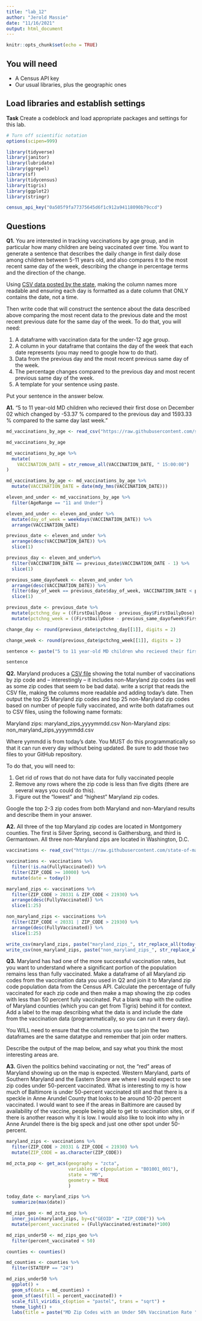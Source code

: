 ```yaml
---
title: "lab_12"
author: "Jerold Massie"
date: "11/16/2021"
output: html_document
---
```


```r
knitr::opts_chunk$set(echo = TRUE)
```

## You will need

* A Census API key
* Our usual libraries, plus the geographic ones

## Load libraries and establish settings

**Task** Create a codeblock and load appropriate packages and settings for this lab.

```r
# Turn off scientific notation
options(scipen=999)
```
```r
library(tidyverse)
library(janitor)
library(lubridate)
library(ggrepel)
library(sf)
library(tidycensus)
library(tigris)
library(ggplot2)
library(stringr)

census_api_key("0a505f9fa77375645d6f1c912a94118090b79ccd")
```

## Questions

**Q1.** You are interested in tracking vaccinations by age group, and in particular how many children are being vaccinated over time. You want to generate a sentence that describes the daily change in first daily dose among children between 5-11 years old, and also compares it to the most recent same day of the week, describing the change in percentage terms and the direction of the change.

Using [CSV data posted by the state](https://raw.githubusercontent.com/state-of-maryland/VaccineCSVs/master/MD_COVID19_VaccinationPercentAgeGroupPopulation.csv), making the column names more readable and ensuring each day is formatted as a date column that ONLY contains the date, not a time.

Then write code that will construct the sentence about the data described above comparing the most recent data to the previous date and the most recent previous date for the same day of the week. To do that, you will need:

1. A dataframe with vaccination data for the under-12 age group.
2. A column in your dataframe that contains the day of the week that each date represents (you may need to google how to do that).
3. Data from the previous day and the most recent previous same day of the week.
4. The percentage changes compared to the previous day and most recent previous same day of the week.
5. A template for your sentence using paste.

Put your sentence in the answer below.

**A1.**
 "5 to 11 year-old MD children who recieved their first dose on December 02  which changed by  -53.37 % compared to the previous day and  1593.33 % compared to the same day last week."
```r
md_vaccinations_by_age <- read_csv("https://raw.githubusercontent.com/state-of-maryland/VaccineCSVs/master/MD_COVID19_VaccinationPercentAgeGroupPopulation.csv")

md_vaccinations_by_age
```
```r
md_vaccinations_by_age %>%
  mutate(
    VACCINATION_DATE = str_remove_all(VACCINATION_DATE, " 15:00:00")
)
```

```r
md_vaccinations_by_age <- md_vaccinations_by_age %>%
  mutate(VACCINATION_DATE = date(mdy_hms(VACCINATION_DATE)))

eleven_and_under <- md_vaccinations_by_age %>%
  filter(AgeRange == "11 and Under")

eleven_and_under <- eleven_and_under %>%
  mutate(day_of_week = weekdays(VACCINATION_DATE)) %>%
  arrange(VACCINATION_DATE)

```

```r
previous_date <- eleven_and_under %>%
  arrange(desc(VACCINATION_DATE)) %>%
  slice(1)

previous_day <- eleven_and_under%>%
  filter(VACCINATION_DATE == previous_date$VACCINATION_DATE - 1) %>%
  slice(1)

previous_same_dayofweek <- eleven_and_under %>%
  arrange(desc(VACCINATION_DATE)) %>%
  filter(day_of_week == previous_date$day_of_week, VACCINATION_DATE < previous_date$VACCINATION_DATE) %>%
  slice(1)
```

```r
previous_date <- previous_date %>%
  mutate(pctchng_day = ((FirstDailyDose - previous_day$FirstDailyDose) / previous_day$FirstDailyDose)*100) %>%
  mutate(pctchng_week = ((FirstDailyDose - previous_same_dayofweek$FirstDailyDose) / previous_same_dayofweek$FirstDailyDose)*100)
```

```r
change_day <- round(previous_date$pctchng_day[[1]], digits = 2)

change_week <- round(previous_date$pctchng_week[[1]], digits = 2)

sentence <- paste("5 to 11 year-old MD children who recieved their first dose on", format(previous_date$VACCINATION_DATE, format="%B %d"), " which changed by ", change_day, "% compared to the previous day and ", change_week, "% compared to the same day last week.")

sentence
```

**Q2.** Maryland produces a [CSV file](https://raw.githubusercontent.com/state-of-maryland/VaccineCSVs/master/Vax_ZIP_CODE_FirstSecondSingle_Totals_Raw.csv) showing the total number of vaccinations by zip code and -- interestingly -- it includes non-Maryland zip codes (as well as some zip codes that seem to be bad data). write a script that reads the CSV file, making the columns more readable and adding today's date. Then output the top 25 Maryland zip codes and top 25 non-Maryland zip codes based on number of people fully vaccinated, and write both dataframes out to CSV files, using the following name formats:

Maryland zips: maryland_zips_yyyymmdd.csv
Non-Maryland zips: non_maryland_zips_yyyymmdd.csv

Where yymmdd is from today's date. You MUST do this programmatically so that it can run every day without being updated. Be sure to add those two files to your GitHub repository.

To do that, you will need to:

1. Get rid of rows that do not have data for fully vaccinated people
2. Remove any rows where the zip code is less than five digits (there are several ways you could do this).
3. Figure out the "lowest" and "highest" Maryland zip codes.

Google the top 2-3 zip codes from both Maryland and non-Maryland results and describe them in your answer.

**A2.**
All three of the top Maryland zip codes are located in Montgomery counties. The first is Silver Spring, second is Gaithersburg, and third is Germantown. All three non-Maryland zips are located in Washington, D.C.
```r
vaccinations <- read_csv("https://raw.githubusercontent.com/state-of-maryland/VaccineCSVs/master/Vax_ZIP_CODE_FirstSecondSingle_Totals_Raw.csv")
```
```r
vaccinations <- vaccinations %>%
  filter(!is.na(FullyVaccinated)) %>%
  filter(ZIP_CODE >= 10000) %>%
  mutate(date = today())
```

```r
maryland_zips <- vaccinations %>%
  filter(ZIP_CODE > 20331 & ZIP_CODE < 21930) %>%
  arrange(desc(FullyVaccinated)) %>%
  slice(1:25)

non_maryland_zips <- vaccinations %>%
  filter(ZIP_CODE < 20331 | ZIP_CODE > 21930) %>%
  arrange(desc(FullyVaccinated)) %>%
  slice(1:25)
```

```r
write_csv(maryland_zips, paste("maryland_zips_", str_replace_all(today(), "-", ""),".csv", sep = ""))
write_csv(non_maryland_zips, paste("non_maryland_zips_", str_replace_all(today(), "-", ""),".csv", sep = ""))
```

**Q3.** Maryland has had one of the more successful vaccination rates, but you want to understand where a significant portion of the population remains less than fully vaccinated. Make a dataframe of all Maryland zip codes from the vaccination data you used in Q2 and join it to Maryland zip code population data from the Census API. Calculate the percentage of fully vaccinated for each zip code and then make a map showing the zip codes with less than 50 percent fully vaccinated. Put a blank map with the outline of Maryland counties (which you can get from Tigris) behind it for context. Add a label to the map describing what the data is and include the date from the vaccination data (programmatically, so you can run it every day).

You WILL need to ensure that the columns you use to join the two dataframes are the same datatype and remember that join order matters.

Describe the output of the map below, and say what you think the most interesting areas are.

**A3.**
Given the politics behind vaccinating or not, the "red" areas of Maryland showing up on the map is expected. Western Maryland, parts of Southern Maryland and the Eastern Shore are where I would expect to see zip codes under 50-percent vaccinated. What is interesting to my is how much of Baltimore is under 50-percent vaccinated still and that there is a speckle in Anne Arundel County that looks to be around 10-20 percent vaccinated. I would want to see if the areas in Baltimore are caused by availability of the vaccine, people being able to get to vaccination sites, or if there is another reason why it is low. I would also like to look into why in Anne Arundel there is the big speck and just one other spot under 50-percent. 
```r
maryland_zips <- vaccinations %>%
  filter(ZIP_CODE > 20331 & ZIP_CODE < 21930) %>%
  mutate(ZIP_CODE = as.character(ZIP_CODE))

md_zcta_pop <- get_acs(geography = "zcta",
                       variables = c(population = "B01001_001"),
                       state = "MD",
                       geometry = TRUE
                       )


```
```r
today_date <- maryland_zips %>%
  summarize(max(date))

md_zips_geo <- md_zcta_pop %>%
  inner_join(maryland_zips, by=c("GEOID" = "ZIP_CODE")) %>%
  mutate(percent_vaccinated = (FullyVaccinated/estimate)*100)
```

```r
md_zips_under50 <- md_zips_geo %>%
  filter(percent_vaccinated < 50)

counties <- counties()

md_counties <- counties %>%
  filter(STATEFP == "24")

md_zips_under50 %>%
  ggplot() +
  geom_sf(data = md_counties) +
  geom_sf(aes(fill = percent_vaccinated)) +
  scale_fill_viridis_c(option = "pastel", trans = "sqrt") +
  theme_light() +
  labs(title = paste("MD Zip Codes with an Under 50% Vaccination Rate ", today_date[[1]], sep=""))
```

